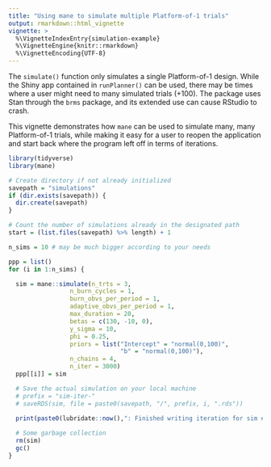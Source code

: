 ```yaml
---
title: "Using mane to simulate multiple Platform-of-1 trials"
output: rmarkdown::html_vignette
vignette: >
  %\VignetteIndexEntry{simulation-example}
  %\VignetteEngine{knitr::rmarkdown}
  %\VignetteEncoding{UTF-8}
---
```


The `simulate()` function only simulates a single Platform-of-1 design. While the Shiny app contained in `runPlanner()` can be used, there may be times where a user might need to many simulated trials (+100). The package uses Stan through the `brms` package, and its extended use can cause RStudio to crash. 

This vignette demonstrates how `mane` can be used to simulate many, many Platform-of-1 trials, while making it easy for a user to reopen the application and start back where the program left off in terms of iterations.

```r
library(tidyverse)
library(mane)
```

```r
# Create directory if not already initialized
savepath = "simulations"
if (dir.exists(savepath)) {
  dir.create(savepath)
}

# Count the number of simulations already in the designated path
start = (list.files(savepath) %>% length) + 1

n_sims = 10 # may be much bigger according to your needs

ppp = list()
for (i in 1:n_sims) {

  sim = mane::simulate(n_trts = 3,
                 n_burn_cycles = 1,
                 burn_obvs_per_period = 1,
                 adaptive_obvs_per_period = 1,
                 max_duration = 20,
                 betas = c(130, -10, 0),
                 y_sigma = 10,
                 phi = 0.25, 
                 priors = list("Intercept" = "normal(0,100)", 
                               "b" = "normal(0,100)"),
                 n_chains = 4,
                 n_iter = 3000)
  ppp[[i]] = sim

  # Save the actual simulation on your local machine
  # prefix = "sim-iter-"
  # saveRDS(sim, file = paste0(savepath, "/", prefix, i, ".rds"))
  
  print(paste0(lubridate::now(),": Finished writing iteration for sim #", i))

  # Some garbage collection
  rm(sim)
  gc()
}

```

